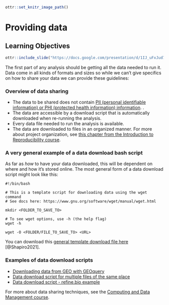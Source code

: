 
```r
ottr::set_knitr_image_path()
```

# Providing data

## Learning Objectives

```r
ottr::include_slide("https://docs.google.com/presentation/d/1IJ_uFxJud7OdIAr6p8ZOzvYs-SGDqa7g4cUHtUld03I/edit#slide=id.gcfac54ca19_0_0")
```

The first part of any analysis should be getting all the data needed to run it. Data come in all kinds of formats and sizes so while we can't give specifics on how to share your data we can provide these guidelines:

### Overview of data sharing

- The data to be shared does not contain <a href="https://jhudatascience.org/Data_Management/data-privacy.html" target="_blank">PII (personal identifiable information) or PHI (protected health information) information</a>.
.
- The data are accessible by a download script that is automatically downloaded when re-running the analysis.
- Every data file needed to run the analysis is available.
- The data are downloaded to files in an organized manner. For more about project organization, see [this chapter from the Introduction to Reproducibility course](https://jhudatascience.org/Reproducibility_in_Cancer_Informatics/organizing-your-project.html).

### A very general example of a data download bash script

As far as _how_ to have your data downloaded, this will be dependent on where and how it's stored online.
The most general form of a data download script might look like this:
```
#!/bin/bash

# This is a template script for downloading data using the wget command
# See docs here: https://www.gnu.org/software/wget/manual/wget.html

mkdir <FOLDER_TO_SAVE_TO>

# To see wget options, use -h (the help flag)
wget -h

wget -O <FOLDER/FILE_TO_SAVE_TO> <URL>
```

You can download this [general template download file here](https://raw.githubusercontent.com/AlexsLemonade/training-specific-template/main/working-with-your-data/template-scripts/wget-TEMPLATE.sh) [@Shapiro2021].

### Examples of data download scripts

- [Downloading data from GEO with GEOquery](http://genomicsclass.github.io/book/pages/GEOquery.html)
- [Data download script for multiple files of the same place](https://github.com/AlexsLemonade/training-modules/blob/master/machine-learning/setup/00-data-download.sh)
- [Data download script - refine.bio example](https://github.com/jhudsl/reproducible-R-example/blob/main/00-download-data.py)

For more about data sharing techniques, see the <a href="https://jhudatascience.org/Data_Management/data-sharing.html" target="_blank">Computing and Data Management course</a>.
